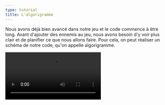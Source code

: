 ```yaml
---
type: tutorial
title: L'algorigramme
---
```


Nous avons déjà bien avancé dans notre jeu et le code commence à être long. Avant d'ajouter des ennemis au jeu, nous avons besoin d'y voir plus clair et de planifier ce que nous allons faire. Pour cela, on peut réaliser un schéma de notre code, qu'on appelle algorigramme.

<Video src="/videos/flavie/algorigramme.mp4" controls />

<Box icon="question-mark">

  ### Teste tes connaissances

  1. Quel est le symbole utilisé pour représenter une condition dans un algorigramme ?

    <MultipleChoice>
      <Option message="Ce n’est pas la bonne réponse. Le symbole utilisé pour représenter une condition dans un algorigramme est un losange.">Un cercle</Option>
      <Option isCorrect message="C’est la bonne réponse.">Un losange</Option>
      <Option message="Ce n’est pas la bonne réponse. Le symbole utilisé pour représenter une condition dans un algorigramme est un losange.">Un rectangle</Option>
    </MultipleChoice>

  2. À quoi sert un algorigramme ?

    <MultipleChoice>
      <Option isCorrect message="C’est la bonne réponse. Un algorigramme est utilisé pour organiser et planifier les étapes d'un programme avant de commencer à écrire du code.">À organiser les différentes étapes d'un algorithme</Option>
      <Option message="Ce n’est pas la bonne réponse. Un algorigramme est utilisé pour organiser (a) et planifier les étapes d'un programme avant de commencer à écrire du code.">À construire des sprites dans PICO-8</Option>
      <Option message="Ce n’est pas la bonne réponse. Un algorigramme est utilisé pour organiser (a) et planifier les étapes d'un programme avant de commencer à écrire du code.">À écrire du code en langage informatique</Option>
    </MultipleChoice>

    3. Quel est le symbole utilisé pour représenter une action dans un algorigramme ?

    <MultipleChoice>
      <Option message="Ce n’est pas la bonne réponse. Le symbole utilisé pour représenter une action dans un algorigramme est le rectangle.">Un cercle</Option>
      <Option message="Ce n’est pas la bonne réponse. Le symbole utilisé pour représenter une action dans un algorigramme est le rectangle.">Un losange</Option>
      <Option isCorrect message="C’est la bonne réponse.">Un rectangle</Option>
    </MultipleChoice>
</Box>

<Box icon="check-list">

  ## Checklist

  <Checklist>
  - [ ] Je sais définir un algorigramme et je connais son intérêt.
  - [ ] Je connais les symboles utilisés dans les algorigrammes.
  - [ ] Je connais les types de structure d’un algorigramme.
  </Checklist>
</Box>
